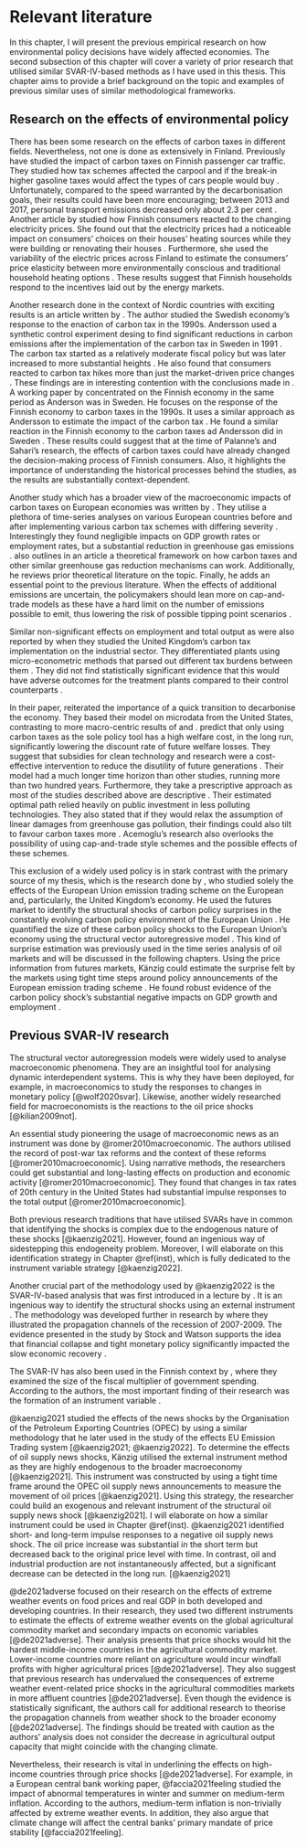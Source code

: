 # Relevant literature {#rellit}

In this chapter, I will present the previous empirical research on how environmental policy decisions have widely affected economies. The second subsection of this chapter will cover a variety of prior research that utilised similar SVAR-IV-based methods as I have used in this thesis. This chapter aims to provide a brief background on the topic and examples of previous similar uses of similar methodological frameworks.


## Research on the effects of environmental policy {#effects}

There has been some research on the effects of carbon taxes in different fields. Nevertheless, not one is done as extensively in Finland. Previously \citet{palanne2021} have studied the impact of carbon taxes on Finnish passenger car traffic. They studied how tax schemes affected the carpool and if the break-in higher gasoline taxes would affect the types of cars people would buy \citep{palanne2021}. Unfortunately, compared to the speed warranted by the decarbonisation goals, their results could have been more encouraging;  between 2013 and 2017, personal transport emissions decreased only about 2.3 per cent \citep{palanne2021}. Another article by \citet{sahari2019} studied how Finnish consumers reacted to the changing electricity prices. She found out that the electricity prices had a noticeable impact on consumers' choices on their houses' heating sources while they were building or renovating their houses \citep{sahari2019}. Furthermore, she used the variability of the electric prices across Finland to estimate the consumers' price elasticity between more environmentally conscious and traditional household heating options \citep{sahari2019}. These results suggest that Finnish households respond to the incentives laid out by the energy markets.

Another research done in the context of Nordic countries with exciting results is an article written by \citet{andersson2019}. The author studied the Swedish economy's response to the enaction of carbon tax in the 1990s. Andersson used a synthetic control experiment desing to find significant reductions in carbon emissions after the implementation of the carbon tax in Sweden in 1991 \citep{andersson2019}. The carbon tax started as a relatively moderate fiscal policy but was later increased to more substantial heights \citep{andersson2019}. He also found that consumers reacted to carbon tax hikes more than just the market-driven price changes \citep{andersson2019}. These findings are in interesting contention with the conclusions made in \citet{palanne2021}. A working paper by \citet{elbaum2021} concentrated on the Finnish economy in the same period as Anderson was in Sweden. He focuses on the response of the Finnish economy to carbon taxes in the 1990s. It uses a similar approach as Andersson to estimate the impact of the carbon tax \citep{elbaum2021}. He found a similar reaction in the Finnish economy to the carbon taxes ad Andersson did in Sweden \citep{elbaum2021}. These results could suggest that at the time of Palanne's and Sahari's research, the effects of carbon taxes could have already changed the decision-making process of Finnish consumers. Also, it highlights the importance of understanding the historical processes behind the studies, as the results are substantially context-dependent.

Another study which has a broader view of the macroeconomic impacts of carbon taxes on European economies was written by \citet{metcalf2020}. They utilise a plethora of time-series analyses on various European countries before and after implementing various carbon tax schemes with differing severity \citep{metcalf2020}. Interestingly they found negligible impacts on GDP growth rates or employment rates, but a substantial reduction in greenhouse gas emissions \citep{metcalf2020}. \citet{metcalf2021} also outlines in an article a theoretical framework on how carbon taxes and other similar greenhouse gas reduction mechanisms can work. Additionally, he reviews prior theoretical literature on the topic. Finally, he adds an essential point to the previous literature. When the effects of additional emissions are uncertain, the policymakers should lean more on cap-and-trade models as these have a hard limit on the number of emissions possible to emit, thus lowering the risk of possible tipping point scenarios \citep{metcalf2021}. 

Similar non-significant effects on employment and total output as \citet{metcalf2020} were also reported by \citet{martin2014} when they studied the United Kingdom's carbon tax implementation on the industrial sector. They differentiated plants using micro-econometric methods that parsed out different tax burdens between them \citep{martin2014}. They did not find statistically significant evidence that this would have adverse outcomes for the treatment plants compared to their control counterparts \citep{martin2014}.

In their paper, \citet{acemoglu2016} reiterated the importance of a quick transition to decarbonise the economy. They based their model on microdata from the United States, contrasting to more macro-centric results of \citet{metcalf2020} and \citet{andersson2019}. \citet{acemoglu2016} predict that only using carbon taxes as the sole policy tool has a high welfare cost, in the long run, significantly lowering the discount rate of future welfare losses. They suggest that subsidies for clean technology and research were a cost-effective intervention to reduce the disutility of future generations \citep{acemoglu2016}. Their model had a much longer time horizon than other studies, running more than two hundred years.
Furthermore, they take a prescriptive approach as most of the studies described above are descriptive \citep{acemoglu2016}. Their estimated optimal path relied heavily on public investment in less polluting technologies. They also stated that if they would relax the assumption of linear damages from greenhouse gas pollution, their findings could also tilt to favour carbon taxes more \citep{acemoglu2016}. Acemoglu's research also overlooks the possibility of using cap-and-trade style schemes and the possible effects of these schemes.

This exclusion of a widely used policy is in stark contrast with the primary source of my thesis, which is the research done by \citet{kaenzig2022}, who studied solely the effects of the European Union emission trading scheme on the European and, particularly, the United Kingdom's economy. He used the futures market to identify the structural shocks of carbon policy surprises in the constantly evolving carbon policy environment of the European Union \citep{kaenzig2022}. He quantified the size of these carbon policy shocks to the European Union's economy using the structural vector autoregressive model \citep{kaenzig2022}. This kind of surprise estimation was previously used in the time series analysis of oil markets and will be discussed in the following chapters. Using the price information from futures markets, Känzig could estimate the surprise felt by the markets using tight time steps around policy announcements of the European emission trading scheme \citep{kaenzig2022}. He found robust evidence of the carbon policy shock's substantial negative impacts on GDP growth and employment \citep{kaenzig2022}.

## Previous SVAR-IV research {#prevsvar}

The structural vector autoregression models were widely used to analyse macroeconomic phenomena. They are an insightful tool for analysing dynamic interdependent systems. This is why they have been deployed, for example, in macroeconomics to study the responses to changes in monetary policy [@wolf2020svar]. Likewise, another widely researched field for macroeconomists is the reactions to the oil price shocks [@kilian2009not].

An essential study pioneering the usage of macroeconomic news as an instrument was done by @romer2010macroeconomic. The authors utilised the record of post-war tax reforms and the context of these reforms [@romer2010macroeconomic]. Using narrative methods, the researchers could get substantial and long-lasting effects on production and economic activity [@romer2010macroeconomic]. They found that changes in tax rates of $20\text{th}$ century in the United States had substantial impulse responses to the total output [@romer2010macroeconomic].      

Both previous research traditions that have utilised SVARs have in common that identifying the shocks is complex due to the endogenous nature of these shocks [@kaenzig2021]. However, \citet{kaenzig2021} found an ingenious way of sidestepping this endogeneity problem. Moreover, I will elaborate on this identification strategy in Chapter \@ref(inst), which is fully dedicated to the instrument variable strategy [@kaenzig2022].

Another crucial part of the methodology used by @kaenzig2022 is the SVAR-IV-based analysis that was first introduced in a lecture by \citet{stock2008s}. It is an ingenious way to identify the structural shocks using an external instrument \citep{stock2008s}. The methodology was developed further in research by \citet{stock2012disentangling} where they illustrated the propagation channels of the recession of 2007-2009. The evidence presented in the study by Stock and Watson supports the idea that financial collapse and tight monetary policy significantly impacted the slow economic recovery \citep{stock2012disentangling}.

The SVAR-IV has also been used in the Finnish context by \citet{keranen2020identification}, where they examined the size of the fiscal multiplier of government spending. According to the authors, the most important finding of their research was the formation of an instrument variable \citep{keranen2020identification}. 

@kaenzig2021 studied the effects of the news shocks by the Organisation of the Petroleum Exporting Countries (OPEC) by using a similar methodology that he later used in the study of the effects EU Emission Trading system [@kaenzig2021; @kaenzig2022]. To determine the effects of oil supply news shocks, Känzig utilised the external instrument method as they are highly endogenous to the broader macroeconomy [@kaenzig2021]. This instrument was constructed by using a tight time frame around the OPEC oil supply news announcements to measure the movement of oil prices [@kaenzig2021]. Using this strategy, the researcher could build an exogenous and relevant instrument of the structural oil supply news shock [@kaenzig2021]. I will elaborate on how a similar instrument could be used in Chapter \@ref(inst). @kaenzig2021 identified short- and long-term impulse responses to a negative oil supply news shock. The oil price increase was substantial in the short term but decreased back to the original price level with time. In contrast, oil and industrial production are not instantaneously affected, but a significant decrease can be detected in the long run. [@kaenzig2021]

@de2021adverse focused on their research on the effects of extreme weather events on food prices and real GDP in both developed and developing countries. In their research, they used two different instruments to estimate the effects of extreme weather events on the global agricultural commodity market and secondary impacts on economic variables [@de2021adverse]. Their analysis presents that price shocks would hit the hardest middle-income countries in the agricultural commodity market. Lower-income countries more reliant on agriculture would incur windfall profits with higher agricultural prices [@de2021adverse]. They also suggest that previous research has undervalued the consequences of extreme weather event-related price shocks in the agricultural commodities markets in more affluent countries [@de2021adverse]. Even though the evidence is statistically significant, the authors call for additional research to theorise the propagation channels from weather shock to the broader economy [@de2021adverse]. The findings should be treated with caution as the authors' analysis does not consider the decrease in agricultural output capacity that might coincide with the changing climate.

Nevertheless, their research is vital in underlining the effects on high-income countries through price shocks [@de2021adverse]. For example, in a European central bank working paper, @faccia2021feeling studied the impact of abnormal temperatures in winter and summer on medium-term inflation. According to the authors, medium-term inflation is non-trivially affected by extreme weather events. In addition, they also argue that climate change will affect the central banks' primary mandate of price stability [@faccia2021feeling].

\newpage
